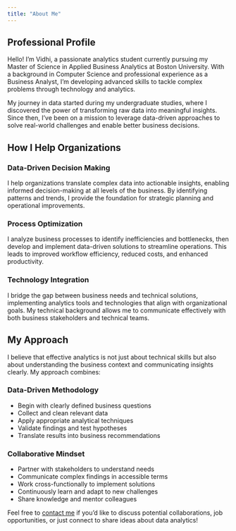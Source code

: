 ```yaml
---
title: "About Me"
---
```


## Professional Profile

Hello! I'm Vidhi, a passionate analytics student currently pursuing my Master of Science in Applied Business Analytics at Boston University. With a background in Computer Science and professional experience as a Business Analyst, I'm developing advanced skills to tackle complex problems through technology and analytics.

My journey in data started during my undergraduate studies, where I discovered the power of transforming raw data into meaningful insights. Since then, I've been on a mission to leverage data-driven approaches to solve real-world challenges and enable better business decisions.

## How I Help Organizations

::: {.grid}

::: {.g-col-12 .g-col-md-4 .card .p-3 .mb-3 .data-analytics-section}
### Data-Driven Decision Making
I help organizations translate complex data into actionable insights, enabling informed decision-making at all levels of the business. By identifying patterns and trends, I provide the foundation for strategic planning and operational improvements.
:::

::: {.g-col-12 .g-col-md-4 .card .p-3 .mb-3 .database-section}
### Process Optimization
I analyze business processes to identify inefficiencies and bottlenecks, then develop and implement data-driven solutions to streamline operations. This leads to improved workflow efficiency, reduced costs, and enhanced productivity.
:::

::: {.g-col-12 .g-col-md-4 .card .p-3 .mb-3 .technical-section}
### Technology Integration
I bridge the gap between business needs and technical solutions, implementing analytics tools and technologies that align with organizational goals. My technical background allows me to communicate effectively with both business stakeholders and technical teams.
:::

:::

## My Approach

I believe that effective analytics is not just about technical skills but also about understanding the business context and communicating insights clearly. My approach combines:

::: {.grid}

::: {.g-col-12 .g-col-md-6 .card .p-3 .mb-3}
### Data-Driven Methodology
- Begin with clearly defined business questions
- Collect and clean relevant data
- Apply appropriate analytical techniques
- Validate findings and test hypotheses
- Translate results into business recommendations
:::

::: {.g-col-12 .g-col-md-6 .card .p-3 .mb-3}
### Collaborative Mindset
- Partner with stakeholders to understand needs
- Communicate complex findings in accessible terms
- Work cross-functionally to implement solutions
- Continuously learn and adapt to new challenges
- Share knowledge and mentor colleagues
:::

:::

Feel free to [contact me](/contact.qmd){.btn .btn-primary .mt-3} if you'd like to discuss potential collaborations, job opportunities, or just connect to share ideas about data analytics!
